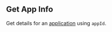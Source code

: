 ## Get App Info

Get details for an [application](https://hathora.dev/docs/concepts/hathora-entities#application) using `appId`.